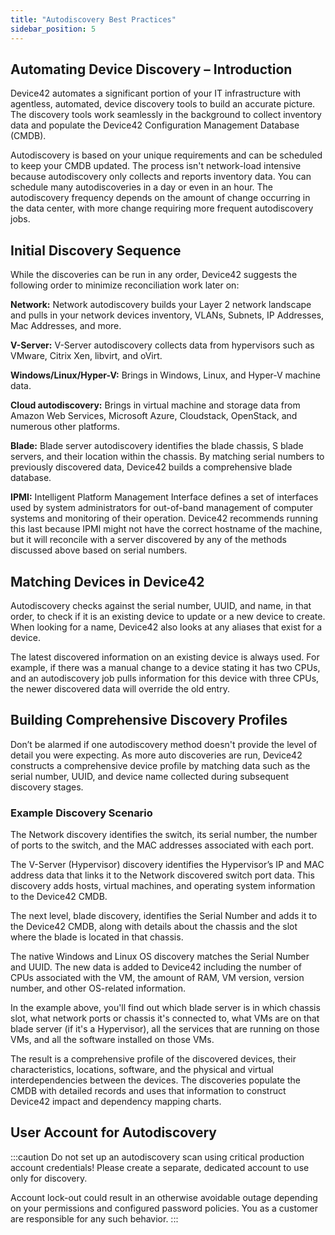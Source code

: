 ```yaml
---
title: "Autodiscovery Best Practices"
sidebar_position: 5
---
```


## Automating Device Discovery – Introduction

Device42 automates a significant portion of your IT infrastructure with agentless, automated, device discovery tools to build an accurate picture. The discovery tools work seamlessly in the background to collect inventory data and populate the Device42 Configuration Management Database (CMDB).

Autodiscovery is based on your unique requirements and can be scheduled to keep your CMDB updated. The process isn't network-load intensive because autodiscovery only collects and reports inventory data. You can schedule many autodiscoveries in a day or even in an hour. The autodiscovery frequency depends on the amount of change occurring in the data center, with more change requiring more frequent autodiscovery jobs.

## Initial Discovery Sequence

While the discoveries can be run in any order, Device42 suggests the following order to minimize reconciliation work later on:

**Network:** Network autodiscovery builds your Layer 2 network landscape and pulls in your network devices inventory, VLANs, Subnets, IP Addresses, Mac Addresses, and more.

**V-Server:** V-Server autodiscovery collects data from hypervisors such as VMware, Citrix Xen, libvirt, and oVirt.

**Windows/Linux/Hyper-V:** Brings in Windows, Linux, and Hyper-V machine data.

**Cloud autodiscovery:** Brings in virtual machine and storage data from Amazon Web Services, Microsoft Azure, Cloudstack, OpenStack, and numerous other platforms.

**Blade:** Blade server autodiscovery identifies the blade chassis, S blade servers, and their location within the chassis. By matching serial numbers to previously discovered data, Device42 builds a comprehensive blade database.

**IPMI:** Intelligent Platform Management Interface defines a set of interfaces used by system administrators for out-of-band management of computer systems and monitoring of their operation. Device42 recommends running this last because IPMI might not have the correct hostname of the machine, but it will reconcile with a server discovered by any of the methods discussed above based on serial numbers.

## Matching Devices in Device42

Autodiscovery checks against the serial number, UUID, and name, in that order, to check if it is an existing device to update or a new device to create. When looking for a name, Device42 also looks at any aliases that exist for a device.

The latest discovered information on an existing device is always used. For example, if there was a manual change to a device stating it has two CPUs, and an autodiscovery job pulls information for this device with three CPUs, the newer discovered data will override the old entry.

## Building Comprehensive Discovery Profiles

Don’t be alarmed if one autodiscovery method doesn't provide the level of detail you were expecting. As more auto discoveries are run, Device42 constructs a comprehensive device profile by matching data such as the serial number, UUID, and device name collected during subsequent discovery stages.

### Example Discovery Scenario

The Network discovery identifies the switch, its serial number, the number of ports to the switch, and the MAC addresses associated with each port.

The V-Server (Hypervisor) discovery identifies the Hypervisor’s IP and MAC address data that links it to the Network discovered switch port data. This discovery adds hosts, virtual machines, and operating system information to the Device42 CMDB.

The next level, blade discovery, identifies the Serial Number and adds it to the Device42 CMDB, along with details about the chassis and the slot where the blade is located in that chassis.

The native Windows and Linux OS discovery matches the Serial Number and UUID. The new data is added to Device42 including the number of CPUs associated with the VM, the amount of RAM, VM version, version number, and other OS-related information.

In the example above, you'll find out which blade server is in which chassis slot, what network ports or chassis it's connected to, what VMs are on that blade server (if it's a Hypervisor), all the services that are running on those VMs, and all the software installed on those VMs.

The result is a comprehensive profile of the discovered devices, their characteristics, locations, software, and the physical and virtual interdependencies between the devices. The discoveries populate the CMDB with detailed records and uses that information to construct Device42 impact and dependency mapping charts.

## User Account for Autodiscovery

:::caution
Do not set up an autodiscovery scan using critical production account credentials! Please create a separate, dedicated account to use only for discovery.

Account lock-out could result in an otherwise avoidable outage depending on your permissions and configured password policies. You as a customer are responsible for any such behavior.
:::
